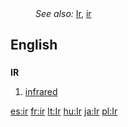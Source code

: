 :''See also:'' [[Ir]], [[ir]]
==English==

==={{Initialism}}===
'''IR'''
#[[infrared]]

[[es:ir]]
[[fr:ir]]
[[lt:Ir]]
[[hu:Ir]]
[[ja:Ir]]
[[pl:Ir]]